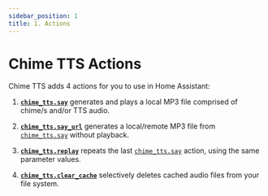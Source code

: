 ```yaml
---
sidebar_position: 1
title: 1. Actions
---
```



# Chime TTS Actions

Chime TTS adds 4 actions for you to use in Home Assistant:

1. **[`chime_tts.say`](./say-action)** generates and plays a local MP3 file comprised of chime/s and/or TTS audio.

2. **[`chime_tts.say_url`](./say_url-action)** generates a local/remote MP3 file from [`chime_tts.say`](./say-action) without playback.

3. **[`chime_tts.replay`](./replay-action)** repeats the last [`chime_tts.say`](./say-action) action, using the same parameter values.

4. **[`chime_tts.clear_cache`](./clear_cache-action)** selectively deletes cached audio files from your file system.

